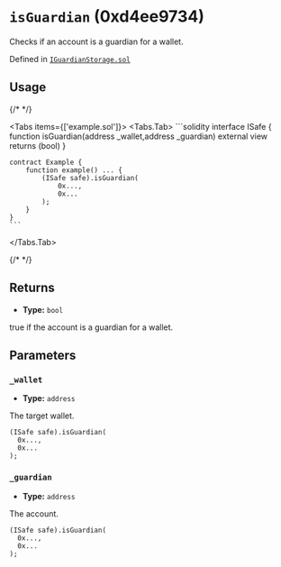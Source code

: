 



# `isGuardian` (0xd4ee9734)



Checks if an account is a guardian for a wallet.




Defined in [`IGuardianStorage.sol`](https://github.com/safe-global/safe-modules/tree/recovery/v0.1.0/modules/recovery/contracts/generated-markups/candide-contracts/contracts/modules/social_recovery/storage/IGuardianStorage.sol#Lundefined)


## Usage

{/* <!-- vale off --> */}

<Tabs items={['example.sol']}>
  <Tabs.Tab>
    ```solidity
    interface ISafe {
        function isGuardian(address _wallet,address _guardian) external view returns (bool)
    }

    contract Example {
        function example() ... {
            (ISafe safe).isGuardian(
                0x...,
                0x...
            );
        }
    }
    ```
  </Tabs.Tab>
</Tabs>

{/* <!-- vale on --> */}

## Returns



  - **Type:** `bool`

  true if the account is a guardian for a wallet.




## Parameters

### `_wallet`

  - **Type:** `address`

  The target wallet.

  ```solidity focus=2
  (ISafe safe).isGuardian(
    0x...,
    0x...
  );
  ```


### `_guardian`

  - **Type:** `address`

  The account.

  ```solidity focus=3
  (ISafe safe).isGuardian(
    0x...,
    0x...
  );
  ```





